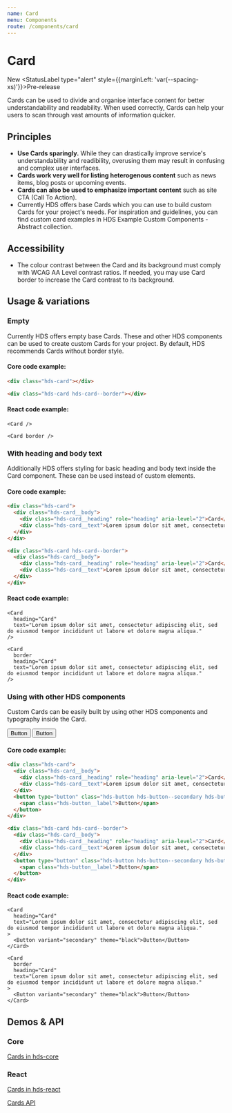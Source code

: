```yaml
---
name: Card
menu: Components
route: /components/card
---
```




# Card

<StatusLabel>New</StatusLabel>
<StatusLabel type="alert" style={{marginLeft: 'var(--spacing-xs)'}}>Pre-release</StatusLabel> 

<LargeParagraph>
    Cards can be used to divide and organise interface content for better understandability and readability. When used correctly, Cards can help your users to scan through vast amounts of information quicker.
</LargeParagraph>

## Principles
- **Use Cards sparingly.** While they can drastically improve service's understandability and readibility, overusing them may result in confusing and complex user interfaces.
- **Cards work very well for listing heterogenous content** such as news items, blog posts or upcoming events.
- **Cards can also be used to emphasize important content** such as site CTA (Call To Action).
- Currently HDS offers base Cards which you can use to build custom Cards for your project's needs. For inspiration and guidelines, you can find custom card examples in <Link href="https://share.goabstract.com/e6aa2ebd-1a49-4cb1-90ef-a44a6486c28b" external>HDS Example Custom Components - Abstract collection</Link>.

## Accessibility
- The colour contrast between the Card and its background must comply with <Link href="https://www.w3.org/TR/WCAG21/#contrast-minimum" external>WCAG AA Level contrast ratios</Link>. If needed, you may use Card border to increase the Card contrast to its background.

## Usage & variations

### Empty
Currently HDS offers empty base Cards. These and other HDS components can be used to create custom Cards for your project. By default, HDS recommends Cards without border style.

<Playground>
  <Card />
  <Card border />
</Playground>

#### Core code example:
```html
<div class="hds-card"></div>

<div class="hds-card hds-card--border"></div>
```

#### React code example:
```tsx
<Card />

<Card border />
```

### With heading and body text

Additionally HDS offers styling for basic heading and body text inside the Card component. These can be used instead of custom elements.

<Playground>
  <Card
    heading="Card"
    text="Lorem ipsum dolor sit amet, consectetur adipiscing elit, sed do eiusmod tempor incididunt ut labore et dolore magna aliqua."
  />
  <Card
    border
    heading="Card"
    text="Lorem ipsum dolor sit amet, consectetur adipiscing elit, sed do eiusmod tempor incididunt ut labore et dolore magna aliqua."
  />
</Playground>

#### Core code example:
```html
<div class="hds-card">
  <div class="hds-card__body">
    <div class="hds-card__heading" role="heading" aria-level="2">Card</div>
    <div class="hds-card__text">Lorem ipsum dolor sit amet, consectetur adipiscing elit, sed do eiusmod tempor incididunt ut labore et dolore magna aliqua.</div>
  </div>
</div>

<div class="hds-card hds-card--border">
  <div class="hds-card__body">
    <div class="hds-card__heading" role="heading" aria-level="2">Card</div>
    <div class="hds-card__text">Lorem ipsum dolor sit amet, consectetur adipiscing elit, sed do eiusmod tempor incididunt ut labore et dolore magna aliqua.</div>
  </div>
</div>
```

#### React code example:
```tsx
<Card
  heading="Card"
  text="Lorem ipsum dolor sit amet, consectetur adipiscing elit, sed do eiusmod tempor incididunt ut labore et dolore magna aliqua."
/>

<Card
  border
  heading="Card"
  text="Lorem ipsum dolor sit amet, consectetur adipiscing elit, sed do eiusmod tempor incididunt ut labore et dolore magna aliqua."
/>
```

### Using with other HDS components

Custom Cards can be easily built by using other HDS components and typography inside the Card.

<Playground>
  <Card
    heading="Card"
    text="Lorem ipsum dolor sit amet, consectetur adipiscing elit, sed do eiusmod tempor incididunt ut labore et dolore magna aliqua."
  >
    <Button variant="secondary" theme="black">Button</Button>
  </Card>
  <Card
    border
    heading="Card"
    text="Lorem ipsum dolor sit amet, consectetur adipiscing elit, sed do eiusmod tempor incididunt ut labore et dolore magna aliqua."
  >
    <Button variant="secondary" theme="black">Button</Button>
  </Card>
</Playground>

#### Core code example:
```html
<div class="hds-card">
  <div class="hds-card__body">
    <div class="hds-card__heading" role="heading" aria-level="2">Card</div>
    <div class="hds-card__text">Lorem ipsum dolor sit amet, consectetur adipiscing elit, sed do eiusmod tempor incididunt ut labore et dolore magna aliqua.</div>
  </div>
  <button type="button" class="hds-button hds-button--secondary hds-button--theme-black">
    <span class="hds-button__label">Button</span>
  </button>
</div>

<div class="hds-card hds-card--border">
  <div class="hds-card__body">
    <div class="hds-card__heading" role="heading" aria-level="2">Card</div>
    <div class="hds-card__text">Lorem ipsum dolor sit amet, consectetur adipiscing elit, sed do eiusmod tempor incididunt ut labore et dolore magna aliqua.</div>
  </div>
  <button type="button" class="hds-button hds-button--secondary hds-button--theme-black">
    <span class="hds-button__label">Button</span>
  </button>
</div>
```

#### React code example:
```tsx
<Card
  heading="Card"
  text="Lorem ipsum dolor sit amet, consectetur adipiscing elit, sed do eiusmod tempor incididunt ut labore et dolore magna aliqua."
>
  <Button variant="secondary" theme="black">Button</Button>
</Card>

<Card
  border
  heading="Card"
  text="Lorem ipsum dolor sit amet, consectetur adipiscing elit, sed do eiusmod tempor incididunt ut labore et dolore magna aliqua."
>
  <Button variant="secondary" theme="black">Button</Button>
</Card>
```

## Demos & API

### Core

[Cards in hds-core](/storybook/core/?path=/story/components-card--empty)

### React

[Cards in hds-react](/storybook/react/?path=/story/components-card--empty)

[Cards API](/storybook/react/?path=/docs/components-card--empty)
